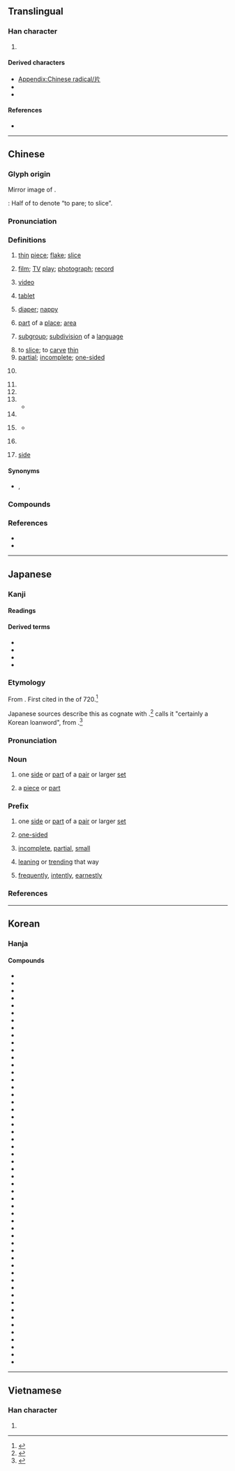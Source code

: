 {{character info}}
{{character info|⽚}}
==Translingual==
{{stroke order|type=animate}}

===Han character===
{{Han char|rn=91|rad=片|as=00|sn=4|four=22027|canj=LLML,LLMN|ids=⿰丿⿱丄𠃍}}

# {{mul-kangxi radical-def}}

====Derived characters====
* [[Appendix:Chinese radical/片]]
* {{l|mul|[[𠯯]], [[𫭡]], [[𭖎]], [[扸]], [[沜]], [[𭤬]], [[㭊]], [[𤕰]], [[䏒]], [[𤰽]], [[𭽌]], [[𥞄]], [[𥩜]], [[𥸺]], [[𧈼]], [[𧦓]], [[𨐏]], [[𣶁]], [[𬫄]], [[𩢝]], [[𧌨]], [[魸]]}}
* {{l|mul|[[𠛁]], [[𢦤]], [[𣂔]], [[㲏]], [[覑]], [[𧣉]], [[𬷃]], [[𪚖]], [[𡵫]], [[𩂌]], [[𨳭]]}}

====References====
* {{Han ref|kx=0692.360|dkj=19813|dj=1105.250|hdz=32014.010|uh=7247|ud=29255|bh=A4F9|bd=42233}}

----

==Chinese==
{{zh-forms}}

===Glyph origin===
{{Han etym}}
Mirror image of {{och-l|爿|id=1|piece}}.

''{{w|Shuowen}}'': Half of {{zh-l|*木|wood; tree}} to denote “to pare; to slice”.

===Pronunciation===
{{zh-pron
|m=piàn,piān,1nb=standard in Mainland and Taiwan,2nb=standard in Mainland,2nc=variant in Taiwan,er=y,2er=y
|m_note=piān - colloquial variant used in the sense “thin piece”, especially an electronic item, such as films, photographs, discs
|m-s=pian3
|c=pin3,pin3-2
|c-t=pen1,pen1*
|g=pien3
|h=pfs=phién/phien;gd=piên3
|j=pie2
|mb=pi̿ng
|md=piéng
|mn=phìⁿ/phiàn
|mn_note=phìⁿ - vernacular; phiàn - literary
|mn-t=piang3/piêng3/pin3
|mn-t_note=piang3/piêng3 - literary (piêng3 - Chaozhou); pin3 - vernacular
|w=2phi
|x=pienn4
|mc=y
|oc=y
|ma=y
|cat=n,a,v,cls
}}

===Definitions===
{{zh-hanzi}}

# [[thin]] [[piece]]; [[flake]]; [[slice]]
#: {{zh-x|片子{zi}|flake, small piece}}
# [[film]]; [[TV]] [[play]]; [[photograph]]; [[record]]
#: {{zh-x|影片|film, movie}}
#: {{zh-x|片{piān}子{zi}|film, movie, film reel}}
# {{lb|zh|Cantonese}} [[video]] {{zh-mw|c:條}}
# {{lb|zh|medicine}} [[tablet]]
# {{lb|zh|dialectal}} [[diaper]]; [[nappy]] {{zh-mw|c:條}}
#: {{zh-x|幫 BB 換 片{pin3-2}|to change '''diapers''' for the baby|C}}
#: {{zh-x|纜 片{pin3-2}|to wear a '''diaper'''|C}}
# [[part]] of a [[place]]; [[area]]
# {{lb|zh|linguistics}} [[subgroup]]; [[subdivision]] of a [[language]]
#: {{zh-x|廣府 片|Guangfu '''subgroup''' (of Yue Chinese)|C}}
# to [[slice]]; to [[carve]] [[thin]]
# [[partial]]; [[incomplete]]; [[one-sided]]
#: {{zh-x|片面|unilateral, one-sided}}
# {{zh-classifier|[[slice]]s}}
#: {{zh-x|一 片 麵包|a slice of bread}}
# {{zh-classifier|[[flat]] [[object]]s such as [[leaf|leaves]] and [[piece]]s of paper}}
# {{zh-classifier|small non[[spherical]] [[medicinal]] objects such as [[pill]]s, [[tablet]]s}}
# {{zh-classifier|[[tract]]s of [[land]] and [[area]]s of [[water]]}}
#* {{zh-x|望 著 海 一 片　滿懷 倦　無淚 也 無言|Gazing at the sea, tired, without tears or words|C-LIT|ref='''1984''', {{w2|zh|梅艷芳}}, {{w2|zh|似水流年 (歌曲)|似水流年}}}}
# {{zh-classifier|[[CD]]s, [[movie]]s and [[DVD]]s}}
# {{lb|zh|used with numeral {{zh-l|*一}}}} {{zh-classifier|[[scenario]]s, [[scene]]s, [[feeling]]s, [[atmosphere]]s, [[sound]]s, [[cloud]]s}}
#* {{zh-x|為何 我 心 一片 空虛|Why is my heart a '''tract''' of emptiness?|C-LIT|ref='''1983''', {{w2|zh|陳百強}}, {{w2|zh|偏偏喜歡你 (專輯)|偏偏喜歡你}}}}
# {{lb|zh|Teochew}} {{zh-classifier|[[door]]s and [[window]]s}}
# {{lb|zh|Hakka|Teochew}} [[side]]
#: {{zh-x|東片|tr=dang1 '''pin3'''|east; east '''side'''|MN-T}}
#: {{zh-x|許片|tr=he2 '''pin3'''|there; that '''side'''|MN-T}}

====Synonyms====
{{zh-dial|視頻}}
{{zh-dial|尿布}}
{{zh-dial|扇}}
* {{sense|disc}} {{zh-l|碟}}, {{zh-l|碟片}}

===Compounds===
{{zh-der|一片苦心|亮片|一片聲|娛樂片|乾篾片|彩色片|一片冰心|吃瓦片兒|古裝片|喜劇片|大陸片|保險刀片|乾片|一片汪洋|彈片|咭片|上片|名片|一片石|來令片|一片至誠|一鱗片甲|功夫片|一片痴心|一片婆心|三級片|卡片|切片檢查|土篾片|劇情影片|像片|影片|彩色正片|半日片刻|底片|一片|幻燈片|倒片|布面相片|卡片軟體|一片赤心|圖片|崑山片玉|尿片|寸善片長|寫實片|回片|喉片|安全刀片|卡片碼|動作片|冰片|丫頭片子|一片丹心|一片真心|吉光片羽|刀片|國片|動畫片|商業影片|唱片|京片子|一片散沙|一片宮商|卡片目錄|切片|兩片罐|亂言片楮|片兒湯|港片|歌舞片|片斷|生魚片|片鱗半爪|晶片|玉蘭片|畫片兒|數位唱片|抹片|片言一字|斷片|片接寸附|木偶影片|根椽片瓦|梨花片|拉洋片|批頭竹片|短片|片言折獄|片頭|投影片|片麻岩|火鏈片|片假名|洋芋片|片名|片岩|片言立決|接片|正片|片甲無存|片刻|拉大片|相片光碟|戰爭片|磁片|片霎|片許|碟影片|故事片|照片|片楮|瓦片|片瓦根椽|磁碟片|碟片|拓片|矽晶片|相片|片場|拉片兒湯|片甲不留|打成一片|片刻不離|片商|捲煙畫片|明信片|片柳子|片鱗碎甲|片面|片長末技|片長|片語隻辭|片語|片言隻字|片言|片紙隻字|片石千鈞|片甲不存|片瓦無存|片晌|片時|片子|片善|片口張舌|片兒湯話|片兒|片長薄技|灌唱片|病理切片|片甲不回|片語隻字|木片|片言隻語|數字唱片|片雲遮頂|片段|片善小才|消炎片|爛片|燕麥片|毛片|片刻不停|片心|拍片|電視影片|花片|萼片|茫茫一片|隻字片言|製片|預告片|賀年片|立體影片|薄片子嘴|篾片|西片|阿片|薄片子|郵片|鈣片|負片|膠片|雅片鬼|藥片|鏡片|系列片|膠片書籍|雷射唱片|西部片|篾片相公|隻字片語|默片|黑白影片|麥片|鴉片|魚片|電子卡片|高調照片|錦片|簧片|雅片|首輪片|跑片|飲片|附片|薄片|鐵片大鼓|類比唱片|裂片生殖|翻版片|音樂片|鱗片|軟片|雲片糕|雪片|葉片|錦片前程|開片|鐵片|錄像片|鋼片琴|試片|紀錄片|蘇州片|裂片|香片|紙尿片|紙片|哨片|片皮鴨|蝦片|鹹片|隻言片語|激光唱片|鐳射唱片}}

===References===
* {{R:yue:Hanzi}}
* {{thcwd|1225}}

{{zh-cat|Beginning}}

----

==Japanese==

===Kanji===
{{ja-kanji|grade=6|rs=片00}}

====Readings====
{{ja-readings
|goon=へん
|kanon=へん
|kun=かた-, ひら-
}}

====Derived terms====
* {{ja-r|刀|かたな}}
* {{ja-r|片%仮%名|かた%か%な}}
* {{ja-r|片%道|かた%みち}}
* {{ja-r|片%思い|かた%おもい}}

===Etymology===
{{ja-kanjitab|yomi=k|かた}}

From {{inh|ja|ojp|sort=かた|-}}.  First cited in the ''{{w|Nihon Shoki}}'' of 720.<ref name="KDJ2">{{R:Nihon Kokugo Daijiten 2}}</ref>

Japanese sources describe this as cognate with {{m|ja|方|tr=kata||side}}.<ref name="DJR">{{R:Daijirin}}</ref> {{w|Alexander Vovin}} calls it "certainly a Korean loanword", from {{bor|ja|oko|一等|tr=*HAton|t=one}}.<ref name="AV">{{cite-book|author=Alexander Vovin|authorlink=Alexander Vovin|title=Koreo-Japonica: A Re-evaluation of a Genetic Origin|publisher=University of Hawaii Press|year=2010|isbn=978-0-8248-3278-0}}</ref>

===Pronunciation===
{{ja-pron|かた}}

===Noun===
{{ja-noun|かた}}

# {{defdate|from 720}} {{lb|ja|sort=かた|archaic}} one [[side]] or [[part]] of a [[pair]] or larger [[set]]
# {{defdate|from 720}} {{lb|ja|sort=かた|archaic}} a [[piece]] or [[part]]

===Prefix===
{{ja-pos|prefix|かた}}

# {{defdate|from 720}} {{lb|ja|prefixed to a noun}} one [[side]] or [[part]] of a [[pair]] or larger [[set]]
#: {{ja-usex|'''片'''手、'''片'''身|'''かた'''て、'''かた'''み|'''one''' hand, '''one half''' of the body}}
# {{defdate|from 720}} {{lb|ja|prefixed to a noun or verb}} [[one-sided]]
#: {{ja-usex|'''片'''思い、傾ける|'''かた'''おもい、'''かた'''むける|'''one-sided''' thoughts / '''unrequited''' affection {{q|as between two people}}, to [[lean]] '''to one side'''}}
# {{defdate|from 720}} {{lb|ja|prefixed to a noun or verb}} [[incomplete]], [[partial]], [[small]]
#: {{ja-usex|'''片'''山、'''片'''時、'''片'''笑む|'''かた'''やま、'''かた'''とき、'''かた'''えむ|a '''small''' mountain, a '''short''' time, to smile '''slightly'''}}
# {{defdate|from 720}} {{lb|ja|prefixed to a noun}} [[leaning]] or [[trending]] that way {{q|emphasizing the quality of the prefixed noun}}
#: {{ja-usex|'''片'''田舎|'''かた'''いなか|the '''remote''' countryside}}
# {{defdate|from 720}} {{lb|ja|prefixed to a verb|archaic}} [[frequently]], [[intently]], [[earnestly]]
#: {{ja-usex|'''片'''設く|'''かた'''まく|to focus '''intently''' on doing '''one thing'''}}

===References===
<references/>

----

==Korean==

===Hanja===
{{ko-hanja|조각|편}}

====Compounds====
{{der-top3|Compounds}}
* {{ko-l|아편|阿片}}
* {{ko-l|일편단심|一片丹心}}
* {{ko-l|편각|片刻}}
* {{ko-l|편육|片肉}}
* {{ko-l|편지|片紙}}
* {{ko-l|편저|片楮}}
* {{ko-l|파편|破片}}
* {{ko-l|화편|花片}}
* {{ko-l|편도|片道}}
* {{ko-l|편시|片時}}
* {{ko-l|빙편|氷片}}
* {{ko-l|편련|片戀}}
* {{ko-l|단편|斷片}}
* {{ko-l|편리|片理}}
* {{ko-l|파편폭탄|破片爆彈)}}
* {{ko-l|박편|薄片}}
* {{ko-l|가편|歌片}}
* {{ko-l|과편|過片}}
* {{ko-l|명편|名片}}
* {{ko-l|목편|木片}}
* {{ko-l|와편|瓦片}}
* {{ko-l|석편|石片}}
* {{ko-l|편편금|片片金}}
* {{ko-l|편무|片務}}
* {{ko-l|편마암|片麻巖}}
* {{ko-l|설편|雪片}}
* {{ko-l|엽편|葉片}}
* {{ko-l|철편|鐵片}}
* {{ko-l|편편|片片}}
* {{ko-l|편리|片利}}
* {{ko-l|금속편|金屬片}}
* {{ko-l|강편|鋼片}}
* {{ko-l|은편|銀片}}
* {{ko-l|녹편|錄片}}
* {{ko-l|동편|銅片}}
* {{ko-l|기편|器片}}
* {{ko-l|우편|羽片}}
* {{ko-l|잔편|殘片}}
* {{ko-l|편정|片釘}}
* {{ko-l|골편|骨片}}
* {{ko-l|세편|細片}}
* {{ko-l|양편|陽片}}
* {{ko-l|일편|一片}}
* {{ko-l|음편|陰片}}
* {{ko-l|편문|片聞}}
* {{ko-l|편수|片手}}
* {{ko-l|편심|片心}}
* {{ko-l|편언|片言}}
* {{ko-l|편족|片足}}
* {{ko-l|편뇌|片腦}}
* {{ko-l|편고|片孤}}
* {{ko-l|편영|片影}}
* {{ko-l|편간|片簡}}
{{der-bottom}}

----

==Vietnamese==

===Han character===
{{vi-readings|reading=phiến, phiện, phim|rs=片00}}

# {{rfdef|vi|sort=片00}}

[[Category:CJKV radicals| ]]